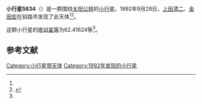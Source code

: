 {{Infobox planet
| bgcolour = #FFFFC0
| name = 5834
| symbol = 
| image = 
| caption = 
| discovery = yes
| discovery_ref = 
| discoverer = [[上田清二|上田清二]]、[[金田宏|金田宏]]
| discovery_site = [[钏路市|钏路市]] 
| discovered = 1992年9月28日
| designations = yes
| mp_name = 
| named_after = 
| alt_names = 1992 SZ14/ 1972 RM3 / 1976 JU8 / 1987 SV20 / 1991 JG3
| mp_category = [[主带小行星|主带小行星]]
| orbit_ref = <ref name="a">[http://ssd.jpl.nasa.gov/sbdb.cgi?sstr=5834 5834] {{Wayback|url=http://ssd.jpl.nasa.gov/sbdb.cgi?sstr=5834 |date=20110610012810 }}，小行星數據庫瀏覽器（JPL Small-Body Database Browser）－[[美国国家航空航天局|美国国家航空航天局]]喷气推进实验室</ref>
| epoch = 2456400.5 (2013年4月18日更新)
| aphelion = {{convert|3.1759848|AU|km|3|abbr=on|lk=out}}
| perihelion = {{convert|2.6177360|AU|km|3|abbr=on}}
| semimajor = {{convert|2.8968604|AU|km|3|abbr=on}}
| eccentricity = 0.0963541
| period = 1800.900721 [[日|日]]<br />4.93[[儒略年|儒略年]]
| avg_speed = 
| inclination = 10.35236
| asc_node = 229.63169
| mean_anomaly = 
| arg_peri = 62.41624
| satellites = 
| physical_characteristics = yes
| dimensions = 
| mass = 
| density = 
| surface_grav = 
| escape_velocity = 
| sidereal_day = 
| axial_tilt = 
| pole_ecliptic_lat = 
| pole_ecliptic_lon = 
| albedo = 
| temperatures= 
| temp_name1 = 
| mean_temp_1 = 
| max_temp_1 = 
| temp_name2 = 
| max_temp_2 = 
| spectral_type = 
| abs_magnitude = 62.41624
}}

'''小行星5834'''（{{lang-en|5834}}）是一颗围绕[[太阳|太阳]][[公转|公转]]的[[小行星|小行星]]。1992年9月28日，[[上田清二|上田清二]]、[[金田宏|金田宏]]在钏路市发现了此天体<ref name="a" /><ref>{{cite news|title=小行星列表|url=http://cfa-www.harvard.edu/iau/lists/NumberedMPs.txt|accessdate=2013-07-08|newspaper=哈佛大学|archive-date=2008-05-17|archive-url=https://web.archive.org/web/20080517010638/http://cfa-www.harvard.edu/iau/lists/NumberedMPs.txt|dead-url=no}}</ref>。

这颗小行星的[[绝对星等|绝对星等]]为62.41624等<ref name="a" />。

==参考文献==
{{reflist}}
{{Minor Planet Number|[[小行星5833|小行星5833]]|[[小行星5835|小行星5835]]}}

{{小天体}}

[[Category:小行星带天体|Category:小行星带天体]]
[[Category:1992年发现的小行星|Category:1992年发现的小行星]]

{{asteroid-stub}}